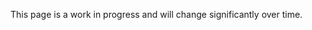 ::: {.callout-important}
This page is a work in progress and will change significantly over time.
:::
